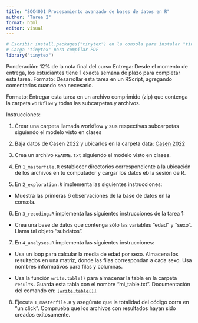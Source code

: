```yaml
---
title: "SOC4001 Procesamiento avanzado de bases de datos en R"
author: "Tarea 2"
format: html
editor: visual
---
```


```r
# Escribir install.packages("tinytex") en la consola para instalar "tinytex"
# Carga "tinytex" para compilar PDF
library("tinytex")
```

Ponderación: 12% de la nota final del curso Entrega: Desde el momento de entrega, los estudiantes tiene 1 exacta semana de plazo para completar esta tarea. Formato: Desarrollar esta tarea en un RScript, agregando comentarios cuando sea necesario.

Formato: Entregar esta tarea en un archivo comprimido (zip) que contenga la carpeta `workflow` y todas las subcarpetas y archivos.

Instrucciones:

1)  Crear una carpeta llamada workflow y sus respectivas subcarpetas siguiendo el modelo visto en clases

2)  Baja datos de Casen 2022 y ubicarlos en la carpeta data: [Casen 2022](https://observatorio.ministeriodesarrollosocial.gob.cl/encuesta-casen-2022)

3)  Crea un archivo `README.txt` siguiendo el modelo visto en clases.

4)  En `1_masterfile.R` establecer directorios correspondiente a la ubicación de los archivos en tu computador y cargar los datos eb la sesión de R.

5)  En `2_exploration.R` implementa las siguientes instrucciones:

-   Muestra las primeras 6 observaciones de la base de datos en la consola.

6)  En `3_recoding.R` implementa las siguientes instrucciones de la tarea 1:

-   Crea una base de datos que contenga sólo las variables "edad" y "sexo". Llama tal objeto "subdatos".

7)  En `4_analyses.R` implementa las siguientes instrucciones:

-   Usa un loop para calcular la media de edad por sexo. Almacena los resultados en una matriz, donde las filas correspondan a cada sexo. Usa nombres informativos para filas y columnas.

-   Usa la función `write.table()` para almacenar la tabla en la carpeta `results`. Guarda esta tabla con el nombre "mi_table.txt". Documentación del comando en: [`[write.table()]`](https://www.rdocumentation.org/packages/utils/versions/3.6.2/topics/write.table)

8)  Ejecuta `1_masterfile.R` y asegúrate que la totalidad del código corra en "un click". Comprueba que los archivos con resultados hayan sido creados exitosamente.
